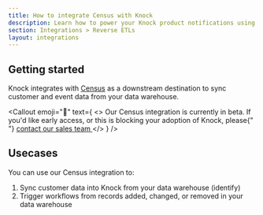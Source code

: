 ```yaml
---
title: How to integrate Census with Knock
description: Learn how to power your Knock product notifications using synced data from your data warehouse using Census.
section: Integrations > Reverse ETLs
layout: integrations
---
```



## Getting started

Knock integrates with [Census](https://getcensus.com) as a downstream destination to sync customer and event data from your data warehouse.

<Callout
  emoji="🚧"
  text={
    <>
      Our Census integration is currently in beta. If you'd like early access,
      or this is blocking your adoption of Knock, please{" "}
      <a href="mailto:sales@knock.app?subject=Census integration">
        contact our sales team
      </a>
    </>
  }
/>

## Usecases

You can use our Census integration to:

1. Sync customer data into Knock from your data warehouse (identify)
2. Trigger workflows from records added, changed, or removed in your data warehouse
